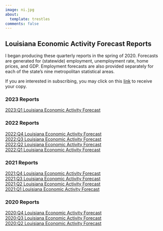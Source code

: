 ---
image: ni.jpg
about:
  template: trestles
comments: false
---

::: column-page

## Louisiana Economic Activity Forecast Reports

I began producing these quarterly reports in the spring of 2020. Forecasts are generated for (statewide) employment, unemployment rate, home prices, and GDP. Employment forecasts are also provided separately for each of the state's nine metropolitan statistical areas.


If you are interested in subscribing, you may click on this [link](https://lp.constantcontactpages.com/su/qooqOKX/economicforcast) to receive your copy.


### 2023 Reports
[2023:Q1 Louisiana Economic Activity Forecast](https://business.louisiana.edu/sites/business/files/LEAF_report_2023Q1.pdf)<br>


### 2022 Reports
[2022:Q4 Louisiana Economic Activity Forecast](https://business.louisiana.edu/sites/business/files/LEAF_Report_2022Q4.pdf)<br>
[2022:Q3 Louisiana Economic Activity Forecast](https://business.louisiana.edu/sites/business/files/LEAF_Report_2022Q3.pdf)<br>
[2022:Q2 Louisiana Economic Activity Forecast](https://business.louisiana.edu/sites/business/files/LEAF_Report_2022Q2.pdf)<br>
[2022:Q1 Louisiana Economic Activity Forecast](https://business.louisiana.edu/sites/business/files/LEAF_Report_2022Q1.pdf)<br>


### 2021 Reports
[2021:Q4 Louisiana Economic Activity Forecast](https://business.louisiana.edu/sites/business/files/LEAF_Report_2021Q4.pdf)<br>
[2021:Q3 Louisiana Economic Activity Forecast](https://business.louisiana.edu/sites/business/files/LEAF_Report_2021Q3.pdf)<br>
[2021:Q2 Louisiana Economic Activity Forecast](https://business.louisiana.edu/sites/business/files/LEAF_Report_2021Q2.pdf)<br>
[2021:Q1 Louisiana Economic Activity Forecast](https://business.louisiana.edu/sites/business/files/LEAF_Report_2021Q1.pdf)<br>


### 2020 Reports
[2020:Q4 Louisiana Economic Activity Forecast](https://business.louisiana.edu/sites/business/files/LEAF_Report_2020Q4.pdf)<br>
[2020:Q3 Louisiana Economic Activity Forecast](https://business.louisiana.edu/sites/business/files/LEAF_Report_2020Q3.pdf)<br>
[2020:Q2 Louisiana Economic Activity Forecast](https://business.louisiana.edu/sites/business/files/LEAF_Report_2020Q2.pdf)<br>




:::
